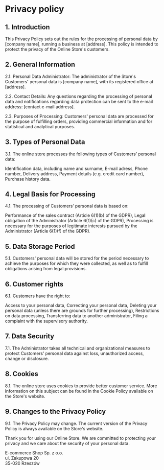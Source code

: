 # Privacy policy

## 1. Introduction

This Privacy Policy sets out the rules for the processing of personal data by [company name], running a business at [address]. This policy is intended to protect the privacy of the Online Store's customers.

## 2. General Information

2.1. Personal Data Administrator: The administrator of the Store's Customers' personal data is [company name], with its registered office at [address].

2.2. Contact Details: Any questions regarding the processing of personal data and notifications regarding data protection can be sent to the e-mail address: [contact e-mail address].

2.3. Purposes of Processing: Customers' personal data are processed for the purpose of fulfilling orders, providing commercial information and for statistical and analytical purposes.

## 3. Types of Personal Data

3.1. The online store processes the following types of Customers' personal data:

Identification data, including name and surname,
E-mail adress,
Phone number,
Delivery address,
Payment details (e.g. credit card number),
Purchase history data.

## 4. Legal Basis for Processing

4.1. The processing of Customers' personal data is based on:

Performance of the sales contract (Article 6(1)(b) of the GDPR),
Legal obligation of the Administrator (Article 6(1)(c) of the GDPR),
Processing is necessary for the purposes of legitimate interests pursued by the Administrator (Article 6(1)(f) of the GDPR).

## 5. Data Storage Period

5.1. Customers' personal data will be stored for the period necessary to achieve the purposes for which they were collected, as well as to fulfill obligations arising from legal provisions.

## 6. Customer rights

6.1. Customers have the right to:

Access to your personal data,
Correcting your personal data,
Deleting your personal data (unless there are grounds for further processing),
Restrictions on data processing,
Transferring data to another administrator,
Filing a complaint with the supervisory authority.

## 7. Data Security

7.1. The Administrator takes all technical and organizational measures to protect Customers' personal data against loss, unauthorized access, change or disclosure.

## 8. Cookies

8.1. The online store uses cookies to provide better customer service. More information on this subject can be found in the Cookie Policy available on the Store's website.

## 9. Changes to the Privacy Policy

9.1. The Privacy Policy may change. The current version of the Privacy Policy is always available on the Store's website.

Thank you for using our Online Store. We are committed to protecting your privacy and we care about the security of your personal data.

E-commerce Shop Sp. z o.o.\
ul. Zakupowa 20\
35-020 Rzeszów
